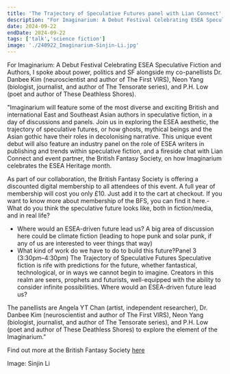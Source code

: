 ```yaml
---
title: 'The Trajectory of Speculative Futures panel with Lian Connect'
description: "For Imaginarium: A Debut Festival Celebrating ESEA Speculative Fiction and Authors, I spoke about power, politics and SF alongside my co-panellists Dr. Danbee Kim (neuroscientist and author of The First VIRS), Neon Yang (biologist, journalist, and author of The Tensorate series), and P.H. Low (poet and author of These Deathless Shores). "
date: 2024-09-22
endDate: 2024-09-22
tags: ['talk','science fiction']
image: './240922_Imaginarium-Sinjin-Li.jpg'
---
```


For Imaginarium: A Debut Festival Celebrating ESEA Speculative Fiction and Authors, I spoke about power, politics and SF alongside my co-panellists Dr. Danbee Kim (neuroscientist and author of The First VIRS), Neon Yang (biologist, journalist, and author of The Tensorate series), and P.H. Low (poet and author of These Deathless Shores). 

"Imaginarium will feature some of the most diverse and exciting British and international East and Southeast Asian authors in speculative fiction, in a day of discussions and panels. Join us in exploring the ESEA aesthetic, the trajectory of speculative futures, or how ghosts, mythical beings and the Asian gothic have their roles in decolonising narrative. This unique event debut will also feature an industry panel on the role of ESEA writers in publishing and trends within speculative fiction, and a fireside chat with Lian Connect and event partner, the British Fantasy Society, on how Imaginarium celebrates the ESEA Heritage month.

As part of our collaboration, the British Fantasy Society is offering a discounted digital membership to all attendees of this event. A full year of membership will cost you only £10. Just add it to the cart at checkout. If you want to know more about membership of the BFS, you can find it here.- What do you think the speculative future looks like, both in fiction/media, and in real life?
- Where would an ESEA-driven future lead us? A big area of discussion here could be climate fiction (leading to hope punk and solar punk, if any of us are interested to veer things that way)
- What kind of work do we have to do to build this future?Panel 3 (3:30pm–4:30pm) The Trajectory of Speculative Futures
Speculative fiction is rife with predictions for the future, whether fantastical, technological, or in ways we cannot begin to imagine. Creators in this realm are seers, prophets and futurists, well-equipped with the ability to consider infinite possibilities. Where would an ESEA-driven future lead us? 

The panellists are Angela YT Chan (artist, independent researcher), Dr. Danbee Kim (neuroscientist and author of The First VIRS), Neon Yang (biologist, journalist, and author of The Tensorate series), and P.H. Low (poet and author of These Deathless Shores) to explore the element of the Imaginarium."

Find out more at the British Fantasy Society [here](https://britishfantasysociety.org/events-calendar/lian-connect-and-bfs-online-presents-imaginarium/)

Image: Sinjin Li